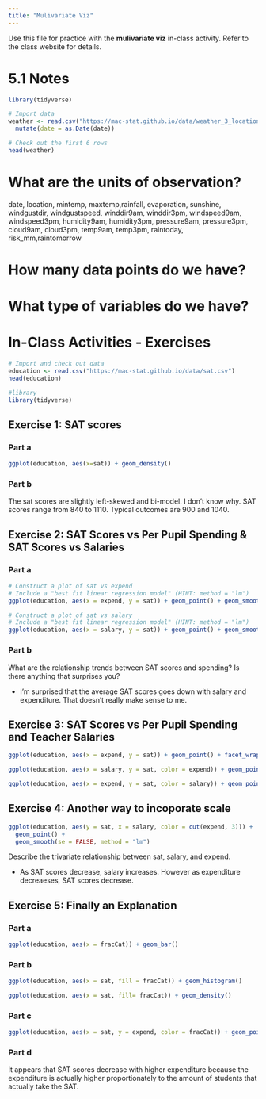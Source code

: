 ```yaml
---
title: "Mulivariate Viz"
---
```


Use this file for practice with the **mulivariate viz** in-class activity.  Refer to the class website for details.

# 5.1 Notes
```r
library(tidyverse)

# Import data
weather <- read.csv("https://mac-stat.github.io/data/weather_3_locations.csv") |> 
  mutate(date = as.Date(date))  

# Check out the first 6 rows
head(weather)
```
# What are the units of observation?
date, location, mintemp, maxtemp,rainfall, evaporation, sunshine, windgustdir, windgustspeed, winddir9am, winddir3pm, windspeed9am, windspeed3pm, humidity9am, humidity3pm, pressure9am, pressure3pm, cloud9am, cloud3pm, temp9am, temp3pm, raintoday, risk_mm,raintomorrow

# How many data points do we have? 


# What type of variables do we have?



# In-Class Activities - Exercises
```r
# Import and check out data
education <- read.csv("https://mac-stat.github.io/data/sat.csv")
head(education)

#library
library(tidyverse)
```

## Exercise 1: SAT scores
### Part a
```r
ggplot(education, aes(x=sat)) + geom_density() 
```
### Part b
The sat scores are slightly left-skewed and bi-model. I don't know why. SAT scores range from 840 to 1110. Typical outcomes are 900 and 1040. 

## Exercise 2: SAT Scores vs Per Pupil Spending & SAT Scores vs Salaries
### Part a
```r
# Construct a plot of sat vs expend
# Include a "best fit linear regression model" (HINT: method = "lm")
ggplot(education, aes(x = expend, y = sat)) + geom_point() + geom_smooth(method = lm)

```
```r
# Construct a plot of sat vs salary
# Include a "best fit linear regression model" (HINT: method = "lm")
ggplot(education, aes(x = salary, y = sat)) + geom_point() + geom_smooth(method = lm)
```

### Part b
What are the relationship trends between SAT scores and spending? Is there anything that surprises you?

- I'm surprised that the average SAT scores goes down with salary and expenditure. That doesn't really make sense to me.

## Exercise 3: SAT Scores vs Per Pupil Spending and Teacher Salaries
```r
ggplot(education, aes(x = expend, y = sat)) + geom_point() + facet_wrap (~sat)
```
```r
ggplot(education, aes(x = salary, y = sat, color = expend)) + geom_point() 
```
```r
ggplot(education, aes(x = expend, y = sat, color = salary)) + geom_point() 
```

## Exercise 4: Another way to incoporate scale
```r
ggplot(education, aes(y = sat, x = salary, color = cut(expend, 3))) + 
  geom_point() + 
  geom_smooth(se = FALSE, method = "lm")
```
Describe the trivariate relationship between sat, salary, and expend.

- As SAT scores decrease, salary increases. However as expenditure decreaeses, SAT scores decrease. 

## Exercise 5: Finally an Explanation

### Part a
```r
ggplot(education, aes(x = fracCat)) + geom_bar()
```

### Part b 

```r
ggplot(education, aes(x = sat, fill = fracCat)) + geom_histogram()
```
```r
ggplot(education, aes(x = sat, fill= fracCat)) + geom_density()
```

### Part c
```r
ggplot(education, aes(x = sat, y = expend, color = fracCat)) + geom_point() + geom_smooth(method = lm)
```

### Part d
It appears that SAT scores decrease with higher expenditure because the expenditure is actually higher proportionately to the amount of students that actually take the SAT. 
